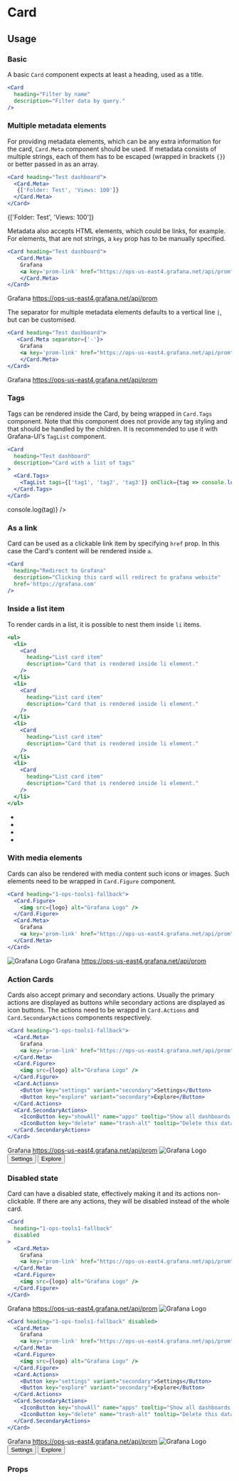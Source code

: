 

<Meta title="MDX/Card" component={Card}/>

# Card

## Usage

### Basic
A basic `Card` component expects at least a heading, used as a title.
```jsx
<Card
  heading="Filter by name"
  description="Filter data by query."
/>
```
<Preview>
  <Card
    heading="Filter by name"
    description="Filter data by query."
  />
</Preview>


### Multiple metadata elements
For providing metadata elements, which can be any extra information for the card, `Card.Meta` component should be used. If metadata consists of multiple strings, each of them has to be escaped (wrapped in brackets `{}`) or better passed in as an array.

```jsx
<Card heading="Test dashboard">
  <Card.Meta>
   {['Folder: Test', 'Views: 100']}
  </Card.Meta>
</Card>
```

<Preview>
  <Card heading="Test dashboard">
    <Card.Meta>
      {['Folder: Test', 'Views: 100']}
    </Card.Meta>
  </Card>
</Preview>

Metadata also accepts HTML elements, which could be links, for example. For elements, that are not strings, a `key` prop has to be manually specified.

```jsx
<Card heading="Test dashboard">
   <Card.Meta>
    Grafana
    <a key='prom-link' href="https://ops-us-east4.grafana.net/api/prom">https://ops-us-east4.grafana.net/api/prom</a>
    </Card.Meta>
</Card>
```

<Preview>
  <Card heading="Test dashboard">
    <Card.Meta>
      Grafana
      <a key='prom-link' href="https://ops-us-east4.grafana.net/api/prom">https://ops-us-east4.grafana.net/api/prom</a>
    </Card.Meta>
  </Card>
</Preview>

The separator for multiple metadata elements defaults to a vertical line `|`, but can be customised.

```jsx
<Card heading="Test dashboard">
   <Card.Meta separator={'-'}>
    Grafana
    <a key='prom-link' href="https://ops-us-east4.grafana.net/api/prom">https://ops-us-east4.grafana.net/api/prom</a>
    </Card.Meta>
</Card>
```

<Preview>
  <Card heading="Test dashboard">
    <Card.Meta separator={'-'}>
      Grafana
      <a key='prom-link' href="https://ops-us-east4.grafana.net/api/prom">https://ops-us-east4.grafana.net/api/prom</a>
    </Card.Meta>
  </Card>
</Preview>

### Tags
Tags can be rendered inside the Card, by being wrapped in `Card.Tags` component. Note that this component does not provide any tag styling and that should be handled by the children. It is recommended to use it with Grafana-UI's `TagList` component.

```jsx
<Card
  heading="Test dashboard"
  description="Card with a list of tags"
>
  <Card.Tags>
    <TagList tags={['tag1', 'tag2', 'tag3']} onClick={tag => console.log(tag)} />
  </Card.Tags>
</Card>
```

<Preview>
  <Card
    heading="Test dashboard"
    description="Card with a list of tags"
  >
    <Card.Tags>
      <TagList tags={['tag1', 'tag2', 'tag3']} onClick={tag => console.log(tag)} />
    </Card.Tags>
  </Card>
</Preview>

### As a link

Card can be used as a clickable link item by specifying `href` prop. In this case the Card's content will be rendered inside `a`.

```jsx
<Card
  heading="Redirect to Grafana"
  description="Clicking this card will redirect to grafana website"
  href='https://grafana.com'
/>
```
<Preview>
  <Card
    heading="Redirect to Grafana"
    description="Clicking this card will redirect to grafana website"
    href='https://grafana.com'
  />
</Preview>

### Inside a list item

To render cards in a list, it is possible to nest them inside `li` items.
```jsx
<ul>
  <li>
    <Card
      heading="List card item"
      description="Card that is rendered inside li element."
    />
  </li>
  <li>
    <Card
      heading="List card item"
      description="Card that is rendered inside li element."
    />
  </li>
  <li>
    <Card
      heading="List card item"
      description="Card that is rendered inside li element."
    />
  </li>
  <li>
    <Card
      heading="List card item"
      description="Card that is rendered inside li element."
    />
  </li>
</ul>
```
<Preview>
  <ul style={{padding: '20px', maxWidth: '800px', listStyle: 'none'}}>
    <li>
      <Card
        heading="List card item"
        description="Card that is rendered inside li element."
      />
    </li>
    <li>
      <Card
        heading="List card item"
        description="Card that is rendered inside li element."
      />
    </li>
    <li>
      <Card
        heading="List card item"
        description="Card that is rendered inside li element."
      />
    </li>
    <li>
      <Card
        heading="List card item"
        description="Card that is rendered inside li element."
      />
    </li>
  </ul>
</Preview>

### With media elements

Cards can also be rendered with media content such icons or images. Such elements need to be wrapped in `Card.Figure` component.

```jsx
<Card heading="1-ops-tools1-fallback">
  <Card.Figure>
    <img src={logo} alt="Grafana Logo" />
  </Card.Figure>
  <Card.Meta>
    Grafana
    <a key='prom-link' href="https://ops-us-east4.grafana.net/api/prom">https://ops-us-east4.grafana.net/api/prom</a>
  </Card.Meta>
</Card>
```

<Preview>
  <Card heading="1-ops-tools1-fallback">
    <Card.Figure>
      <img src={logo} alt="Grafana Logo" />
    </Card.Figure>
    <Card.Meta>
      Grafana
      <a key='prom-link' href="https://ops-us-east4.grafana.net/api/prom">https://ops-us-east4.grafana.net/api/prom</a>
    </Card.Meta>
  </Card>
</Preview>

### Action Cards

Cards also accept primary and secondary actions. Usually the primary actions are displayed as buttons while secondary actions are displayed as icon buttons. The actions need to be wrappd in `Card.Actions` and `Card.SecondaryActions` components respectively.

```jsx
<Card heading="1-ops-tools1-fallback">
  <Card.Meta>
    Grafana
    <a key='prom-link' href="https://ops-us-east4.grafana.net/api/prom">https://ops-us-east4.grafana.net/api/prom</a>
  </Card.Meta>
  <Card.Figure>
    <img src={logo} alt="Grafana Logo" />
  </Card.Figure>
  <Card.Actions>
    <Button key="settings" variant="secondary">Settings</Button>
    <Button key="explore" variant="secondary">Explore</Button>
  </Card.Actions>
  <Card.SecondaryActions>
    <IconButton key="showAll" name="apps" tooltip="Show all dashboards for this data source" />
    <IconButton key="delete" name="trash-alt" tooltip="Delete this data source" />
  </Card.SecondaryActions>
</Card>
```

<Preview>
  <Card heading="1-ops-tools1-fallback">
    <Card.Meta>
      Grafana
      <a key='prom-link' href="https://ops-us-east4.grafana.net/api/prom">https://ops-us-east4.grafana.net/api/prom</a>
    </Card.Meta>
    <Card.Figure>
      <img src={logo} alt="Grafana Logo" />
    </Card.Figure>
    <Card.Actions>
      <Button key="settings" variant="secondary">Settings</Button>
      <Button key="explore" variant="secondary">Explore</Button>
    </Card.Actions>
    <Card.SecondaryActions>
      <IconButton key="showAll" name="apps" tooltip="Show all dashboards for this data source" />
      <IconButton key="delete" name="trash-alt" tooltip="Delete this data source" />
    </Card.SecondaryActions>
  </Card>
</Preview>

### Disabled state

Card can have a disabled state, effectively making it and its actions non-clickable. If there are any actions, they will be disabled instead of the whole card.

```jsx
<Card
  heading="1-ops-tools1-fallback"
  disabled
>
  <Card.Meta>
    Grafana
    <a key='prom-link' href="https://ops-us-east4.grafana.net/api/prom">https://ops-us-east4.grafana.net/api/prom</a>
  </Card.Meta>
  <Card.Figure>
    <img src={logo} alt="Grafana Logo" />
  </Card.Figure>
</Card>
```

<Preview>
  <Card
    heading="1-ops-tools1-fallback"
    disabled
  >
    <Card.Meta>
      Grafana
      <a key='prom-link' href="https://ops-us-east4.grafana.net/api/prom">https://ops-us-east4.grafana.net/api/prom</a>
    </Card.Meta>
    <Card.Figure>
      <img src={logo} alt="Grafana Logo" />
    </Card.Figure>
  </Card>
</Preview>

```jsx
<Card heading="1-ops-tools1-fallback" disabled>
  <Card.Meta>
    Grafana
    <a key='prom-link' href="https://ops-us-east4.grafana.net/api/prom">https://ops-us-east4.grafana.net/api/prom</a>
  </Card.Meta>
  <Card.Figure>
    <img src={logo} alt="Grafana Logo" />
  </Card.Figure>
  <Card.Actions>
    <Button key="settings" variant="secondary">Settings</Button>
    <Button key="explore" variant="secondary">Explore</Button>
  </Card.Actions>
  <Card.SecondaryActions>
    <IconButton key="showAll" name="apps" tooltip="Show all dashboards for this data source" />
    <IconButton key="delete" name="trash-alt" tooltip="Delete this data source" />
  </Card.SecondaryActions>
</Card>
```

<Preview>
  <Card heading="1-ops-tools1-fallback" disabled>
    <Card.Meta>
      Grafana
      <a key='prom-link' href="https://ops-us-east4.grafana.net/api/prom">https://ops-us-east4.grafana.net/api/prom</a>
    </Card.Meta>
    <Card.Figure>
      <img src={logo} alt="Grafana Logo" />
    </Card.Figure>
    <Card.Actions>
      <Button key="settings" variant="secondary">Settings</Button>
      <Button key="explore" variant="secondary">Explore</Button>
    </Card.Actions>
    <Card.SecondaryActions>
      <IconButton key="showAll" name="apps" tooltip="Show all dashboards for this data source" />
      <IconButton key="delete" name="trash-alt" tooltip="Delete this data source" />
    </Card.SecondaryActions>
  </Card>
</Preview>

### Props
<Props of={Card}/>

